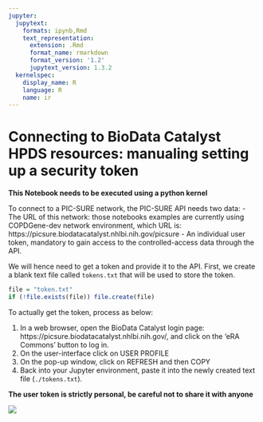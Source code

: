 ```yaml
---
jupyter:
  jupytext:
    formats: ipynb,Rmd
    text_representation:
      extension: .Rmd
      format_name: rmarkdown
      format_version: '1.2'
      jupytext_version: 1.3.2
  kernelspec:
    display_name: R
    language: R
    name: ir
---
```


# Connecting to BioData Catalyst HPDS resources: manualing setting up a security token


**This Notebook needs to be executed using a python kernel**


To connect to a PIC-SURE network, the PIC-SURE API needs two data: 
- The URL of this network: those notebooks examples are currently using COPDGene-dev network environment, which URL is: https://picsure.biodatacatalyst.nhlbi.nih.gov/picsure
- An individual user token, mandatory to gain access to the controlled-access data through the API.


We will hence need to get a token and provide it to the API. First, we create a blank text file called `tokens.txt` that will be used to store the token.

```r
file = "token.txt"
if (!file.exists(file)) file.create(file)
```

To actually get the token, process as below:


1. In a web browser, open the BioData Catalyst login page: https://picsure.biodatacatalyst.nhlbi.nih.gov/, and click on the 'eRA Commons' button to log in.
2. On the user-interface click on USER PROFILE
3. On the pop-up window, click on REFRESH and then COPY
4. Back into your Jupyter environment, paste it into the newly created text file (`./tokens.txt`).


**The user token is strictly personal, be careful not to share it with anyone**


<!-- see second answer on https://stackoverflow.com/questions/15557392/how-do-i-display-images-from-google-drive-on-a-website -->
<img src="https://drive.google.com/uc?id=1sMPtXpffcVOVVIsg8H-dpCm1VP-VcT2q">

